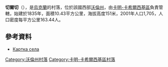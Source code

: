 {{coord|51|44|31|N|24|52|53|E|scale:30000|display=title}}

'''切爾切'''（{{lang-uk|Черче}}），是[[烏克蘭|烏克蘭]]的村落，位於該國西部[[沃倫州|沃倫州]]，由[[卡明-卡希爾西基區|卡明-卡希爾西基區]]負責管轄，始建於1835年，面積10.43平方公里，海拔高度151米，2001年人口1,705，人口密度每平方公里163.44人。

==參考資料==
* [http://gska2.rada.gov.ua/pls/z7502/A005?rdat1=25.05.2006&rf7571=3731 Картка села]{{dead link|date=2017年11月 |bot=InternetArchiveBot |fix-attempted=yes }}

[[Category:沃倫州村落|Category:沃倫州村落]]
[[Category:卡明-卡希爾西基區村落|Category:卡明-卡希爾西基區村落]]


{{Volyn-geo-stub}}